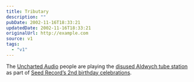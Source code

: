 ```yaml
---
title: Tributary
description: ""
pubDate: 2002-11-16T18:33:21
updatedDate: 2002-11-16T18:33:21
originalUrl: http://example.com
source: v1
tags:
  - "v1"
---
```


The [Uncharted Audio][1] people are playing the [disused Aldwych tube station][2] as part of [Seed Record&#8217;s 2nd birthday celebrations][3].

[1]: http://www.unchartedaudio.com/news/ "Uncharted Audio: News"
[2]: http://www.starfury.demon.co.uk/uground/aldwych.html "Underground History: Aldwych Underground Station"
[3]: http://ardisson.net/seed/ "ardisson.net: Seed Records Birthday Lineup"
